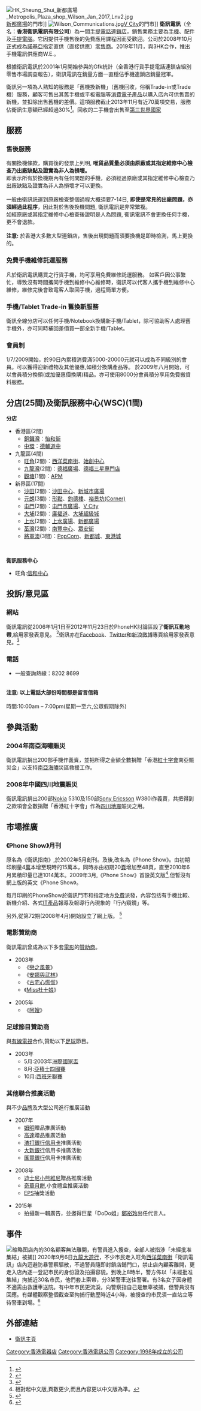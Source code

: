 {{advert|time=2016-04-04T08:33:44+00:00}}
{{inappropriate tone|time=2016-04-04T08:33:44+00:00}}
{{Infobox_Company
| company_name = 衛訊電訊有限公司<br />Wilson Communications Ltd
| company_logo = [[File:WILSON_PHONE.jpg|150px]]
| company_type = [[有限公司|有限公司]]
| foundation = 1998年1月11日（{{HKG}}[[荃灣|荃灣]]）
| location = {{HK}}永得利廣場
| key_people = 
| products = 
| revenue = 
| net_income = 
| equity = 
| num_employees = 
|url=http://www.wilsoncomm.com.hk
|title=
|date=
| company_slogan =
| homepage = [http://www.wilsoncomm.com.hk 衛訊電訊主頁]
}}
[[File:HK_Sheung_Shui_新都廣場_Metropolis_Plaza_shop_Wilson_Jan_2017_Lnv2.jpg|thumb]][[新都廣場|新都廣場]]的門市]] 
[[File:Wilson_Communications.jpg|thumb]][[V_City|V City]]的門市]] 
'''衛訊電訊'''（全名：'''香港衛訊電訊有限公司'''）為一間[[手提電話|手提電話]][[連鎖店|連鎖店]]，銷售業務主要為[[手機|手機]]、配件及[[手提電腦|手提電腦]]。它因提供手機售後的免費應用課程因而受歡迎。公司於2008年10月正式成為[[諾基亞|諾基亞]]指定直供（直接供應）[[零售商|零售商]]。2019年11月，與3HK合作，推出手機電訊供應商W.E.。

根據衛訊電訊於2001年1月開始參與的Gfk統計（全香港行貨手提電話連鎖店組別零售市場調查報告），衛訊電訊在銷量方面一直穩佔手機連鎖店銷量冠軍。

衛訊另一項為人熟知的服務是「舊機換新機」（舊機回收，俗稱Trade-in或Trade機）服務，顧客可售出其舊手機或平板電腦等[[消費電子產品|消費電子產品]]以購入店內可供售賣的新機，並扣除出售舊機的差價。這項服務截止2013年11月有近70萬項交易，服務佔衛訊生意額已經超過30%<ref>{{cite news|url=https://hk.finance.appledaily.com/finance/daily/article/20131104/18492231|title=衛訊舊機回收佔生意30%|date=2013-11-04|work=蘋果日報|accessdate=2017-12-09|archive-date=2019-09-22|archive-url=https://web.archive.org/web/20190922212158/https://hk.finance.appledaily.com/finance/daily/article/20131104/18492231|dead-url=no}}</ref>。回收的二手機會出售至[[第三世界國家|第三世界國家]]

==服務==
===售後服務===
有關換機條款，購買後的發票上列明, '''唯貨品質量必須由原廠或其指定維修中心檢查乃出廠缺點及證實為非人為損壞。'''<br />
即表示所有於換機期內有任何問題的手機，必須經過原廠或其指定維修中心檢查乃出廠缺點及證實為非人為損壞才可以更換。
<br /><br />
一般由衛訊託運到原廠檢查整個過程大概須要7-14日, '''即使是常見的出廠問題，亦須經過此程序'''，因此對於售後換機問題, 衛訊電訊是非常繁複。<br />
如經原廠或其指定維修中心檢查後證明是人為問題, 衛訊電訊不會更換任何手機，更不會退款。
<br /><br />
'''注意:''' 於香港大多數大型連鎖店，售後出現問題而須要換機是即時檢測，馬上更換的。

===免費手機維修託運服務===
凡於衛訊電訊購買之行貨手機，均可享用免費維修託運服務。
如客戶因公事繁忙，導致沒有時間攜同手機到維修中心維修時，衛訊可以代客人攜手機到維修中心維修，維修完後會致電客人取回手機，過程簡單方便。

===手機/Tablet Trade-in 舊換新服務===
衛訊全線分店可以任何手機/Notebook換購新手機/Tablet，除可協助客人處理舊手機外，亦可同時補回差價買一部全新手機/Tablet。

===會員制===
1/7/2009開始，於90日內累積消費滿5000-20000元就可以成為不同級別的會員。可以獲得迎新禮物及其他優惠,如積分換購產品等。
於2009年八月開始，可以會員積分換領(或加優惠價換購)精品。亦可使用8000分會員積分享用免費搬資料服務。

==分店(25間)及衛訊服務中心(WSC)(1間)==
<div style="text-align: left;">
'''分店'''
</div>
*香港區(2間)
**[[銅鑼灣|銅鑼灣]]：[[怡和街|怡和街]]
**[[中環|中環]]：[[德輔道中|德輔道中]]
*九龍區(4間)
**[[旺角|旺角]](2間)：[[西洋菜街|西洋菜南街]]、[[始創中心|始創中心]]
**[[九龍灣|九龍灣]](2間)：[[德福廣場|德福廣場]]、[[德福三星專門店|德福三星專門店]]
**[[觀塘|觀塘]](1間)：[[Apm_(香港)|APM]]
*新界區(17間)
**[[沙田_(香港)|沙田]](2間)：[[沙田中心|沙田中心]]、[[新城市廣場|新城市廣場]]
**[[元朗|元朗]](3間)：[[形點|形點]]、[[鈞德樓|鈞德樓]]、[[裕景坊(Corner)|裕景坊(Corner)]]
**[[屯門|屯門]](2間)：[[屯門市廣場|屯門市廣場]]、[[V_City|V City]]
**[[大埔_(香港)|大埔]](2間)：[[廣福道|廣福道]]、[[大埔超級城|大埔超級城]]
**[[上水|上水]](2間)：[[上水廣場|上水廣場]]、[[新都廣場|新都廣場]]
**[[荃灣|荃灣]](2間)：[[南豐中心|南豐中心]]、[[眾安街|眾安街]]
**[[將軍澳|將軍澳]](3間)：[[PopCorn|PopCorn]]、[[新都城|新都城]]、[[東港城|東港城]]
<br />
<div style="text-align: left;">
'''衛訊服務中心'''
</div>
*旺角:[[信和中心|信和中心]]

==投訴/意見區==
===網站===
衛訊電訊從2006年1月1日至2012年11月23日於PhoneHK討論區設了'''衛訊互動地帶''',給用家發表意見。 <ref>{{zh}}{{cite web | title = 衛訊互動地帶 | work = PhoneHK討論區 | date = 2006年1月1日 | url = http://board.phonehk.com/forumdisplay.php?fid=161 | accessdate = 2006年1月1日 | archive-date = 2012年6月22日 | archive-url = https://web.archive.org/web/20120622112349/http://board.phonehk.com/forumdisplay.php?fid=161 | dead-url = no }}</ref>衛訊亦在[[Facebook|Facebook]]、[[Twitter|Twitter]]和[[新浪微博|新浪微博]]專頁給用家發表意見。<ref>{{zh}}{{cite web | title = 衛訊Facebook專頁 | work = 衛訊Facebook專頁 | date = 2012年11月26日 | url = http://www.wilsoncomm.com.hk/fb accessdate = 2012年11月26日 | access-date = 2012年11月26日 | archive-date = 2019年12月8日 | archive-url = https://web.archive.org/web/20191208021740/https://www.wilsoncomm.com.hk/fb | dead-url = no }}</ref>

===電話===
*一般查詢熱線：8202 8699
<br />
'''注意: 以上電話大部份時間都是留言信箱'''
<br /><br />
時間:10:00am – 7:00pm(星期一至六,公眾假期除外)

==參與活動==
===2004年南亞海嘯賑災===
衛訊電訊捐出200部手機作義賣，並把所得之金額全數捐贈「香港[[紅十字會|紅十字會]]南亞賑災金」以支持[[南亞海嘯|南亞海嘯]]災區救援工作。
===2008年中國四川地震賑災===
衛訊電訊捐出200部[[Nokia|Nokia]] 5310及150部[[Sony_Ericsson|Sony Ericsson]] W380i作義賣，共把得到之款項會全數捐贈「香港紅十字會」作為[[四川地震|四川地震]]賑災之用。

==市場推廣==
===《Phone Show》月刊===
原名為《衛訊指南》,於2002年5月創刊。及後,改名為《Phone Show》。由初期印刷量4[[萬|萬]]本增至現時的15萬本，同時亦由初期20[[頁|頁]]增加至48頁，直至2010年6月累積印量已達1014萬本。2009年3月,《Phone Show》首設英文版<ref>相對起中文版,頁數更少,而且內容更以中文版為準。</ref>,但暫沒有網上版的英文《Phone Show》。

每月印刷的PhoneShow於衛訊門市和指定地方[[免費|免費]]派發，內容包括有手機比較、新機介紹、各式[[IT產品|IT產品]]報導及報導行內現象的「行內窺鏡」等。

另外,從第72期(2008年4月)開始設立了網上版。 <ref>{{zh}}{{cite web | title = PhoneShow(網上版) | work = 衛訊電訊 | date = 2008年4月 | url = http://www.wilsoncomm.com.hk/phoneshow.aspx | accessdate = 2008年4月 | deadurl = yes | archiveurl = https://web.archive.org/web/20081108052829/http://www.wilsoncomm.com.hk/phoneshow.aspx | archivedate = 2008年11月8日 | df =  }}</ref>

===電影贊助商===
衛訊電訊曾成為以下多套[[電影|電影]]的[[贊助商|贊助商]]。

*2003年
**《[[戀之風景|戀之風景]]》
**《[[安娜與武林|安娜與武林]]》
**《[[古宅心慌慌|古宅心慌慌]]》
**《[[Miss杜十娘|Miss杜十娘]]》

*2005年
**《[[阿嫂|阿嫂]]》
===足球節目贊助商===
與[[有線電視|有線電視]]合作,贊助以下[[足球|足球]]節目。

*2003年
**5月:2003年[[洲際國家盃|洲際國家盃]]
**8月:[[亞積士四國賽|亞積士四國賽]]
**10月:[[西班牙聯賽|西班牙聯賽]]

===其他聯合推廣活動===
與不少[[品牌|品牌]]及大型公司進行推廣活動

*2007年
**[[姆明|姆明]]贈品推廣活動
**[[高達|高達]]贈品推廣活動
**[[渣打銀行|渣打銀行]][[信用卡|信用卡]]推廣活動
**[[大新銀行|大新銀行]]信用卡推廣活動
**[[匯豐銀行|匯豐銀行]]信用卡推廣活動
 
*2008年
**[[迪士尼|迪士尼]][[小熊維尼|小熊維尼]]贈品推廣活動
**[[奇華月餅|奇華月餅]],小食禮盒推廣活動
**[[EPS|EPS]]抽獎活動

*2015年
**拍攝新一輯廣告，並邀得巨星「DoDo姐」[[鄭裕玲|鄭裕玲]]出任代言人。

==事件==
[[File:DSCF0154_(50312714047).jpg|缩略图]]店內的30名顧客無法離開，有警員進入搜查，全部人被指涉「未經批准集結」被捕]]
2020年9月6日[[9月6日九龍大遊行|九龍大遊行]]，不少市民走入旺角[[西洋菜南街|西洋菜南街]]「衛訊電訊」店內迴避防暴警察驅散，不過警員隨即封鎖店鋪門口，禁止店內顧客離開，更走入店內逐一登記市民的身份證及拍攝容貌。到晚上8時半，警方佈以「未經批准集結」拘捕近30名市民，他們套上索帶，分3架警車送往警署。有3名女子因身體不適需由救護車送院。有中年市民更流淚，向警察指自己是無辜被捕，但警員沒有回應。有媒體觀察整個截查至拘捕行動歷時近4小時，被搜查的市民須一直站立等待警車到場。<ref>{{cite news |title=【9.6九龍遊行】警包圍旺角衛訊 近30人涉「未經批准集結」被捕 |url=https://www.inmediahk.net/node/1077170 |accessdate=2020-09-07 |publisher=香港獨立媒體 |date=2020-09-06 |archive-date=2020-09-06 |archive-url=https://web.archive.org/web/20200906194955/http://www.inmediahk.net/node/1077170 |dead-url=no }}</ref>

==外部連結==
*[http://www.wilsoncomm.com.hk 衛訊主頁] {{Wayback|url=http://www.wilsoncomm.com.hk/ |date=20140727141126 }}
{{Reflist|2}}

[[Category:香港電器店|Category:香港電器店]]
[[Category:香港電訊公司|Category:香港電訊公司]]
[[Category:1998年成立的公司|Category:1998年成立的公司]]